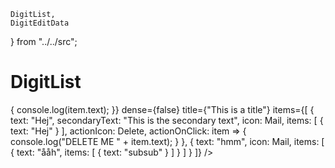     DigitList,
    DigitEditData
} from "../../src";

<Meta
    title="Display data/DigitList"
    component={DigitList}
/>

# DigitList

<Preview>
    <Story name="1">
        <DigitList
            multipleExpanded
            onClick={item => {
                console.log(item.text);
            }}
            dense={false}
            title={"This is a title"}
            items={[
                {
                    text: "Hej",
                    secondaryText: "This is the secondary text",
                    icon: Mail,
                    items: [
                        {
                            text: "Hej"
                        }
                    ],
                    actionIcon: Delete,
                    actionOnClick: item => {
                        console.log("DELETE ME " + item.text);
                    }
                },
                {
                    text: "hmm",
                    icon: Mail,
                    items: [
                        {
                            text: "ååh",
                            items: [
                                {
                                    text: "subsub"
                                }
                            ]
                        }
                    ]
                }
            ]}
        />
    </Story>
</Preview>

<Props of={DigitList} />
